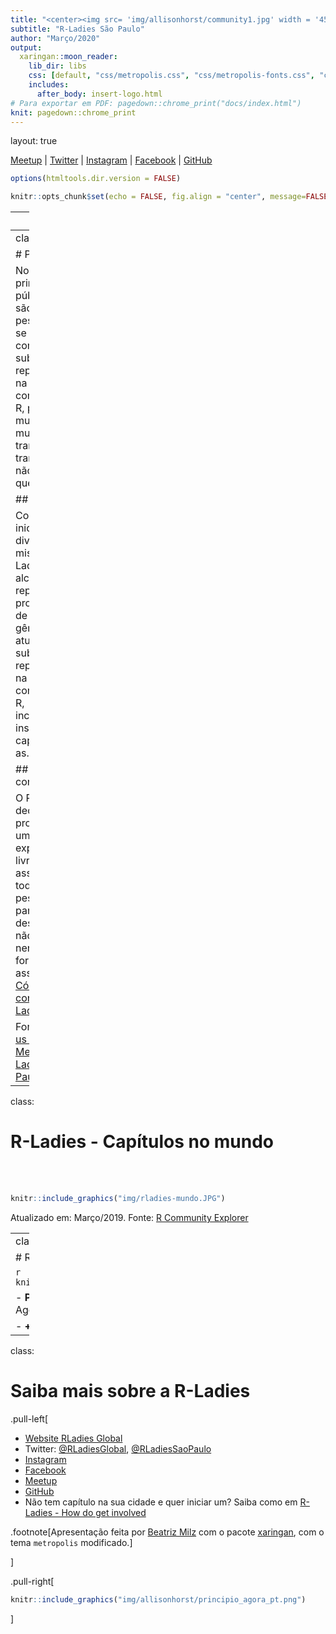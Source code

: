 ```yaml
---
title: "<center><img src= 'img/allisonhorst/community1.jpg' width = '45%' alt='Author: Allison Horst'></br><p>Imagem por <a href='https://twitter.com/allison_horst' target=_blank>@allison_horst</a></p></center> "
subtitle: "R-Ladies São Paulo"
author: "Março/2020"
output:
  xaringan::moon_reader:
    lib_dir: libs
    css: [default, "css/metropolis.css", "css/metropolis-fonts.css", "css/footer.css"]
    includes:
      after_body: insert-logo.html
# Para exportar em PDF: pagedown::chrome_print("docs/index.html")
knit: pagedown::chrome_print
---
```

layout: true
  
<div class="my-footer"><span>

<a href="https://www.meetup.com/pt-BR/R-Ladies-Sao-Paulo">Meetup</a> |
<a href="https://twitter.com/RLadiesSaoPaulo">Twitter</a> | 
<a href="http://instagram.com/RLadiesSaoPaulo">Instagram</a> |
<a href="http://facebook.com/RLadiesSaoPaulo">Facebook</a> |
<a href="https://github.com/rladies/meetup-presentations_sao-paulo">GitHub</a> 

</span></div> 

```r
options(htmltools.dir.version = FALSE)

knitr::opts_chunk$set(echo = FALSE, fig.align = "center", message=FALSE, warning=FALSE)

```



---
class:  

# O que é o R-Ladies?

R-Ladies é uma organização mundial cuja missão é promover a diversidade de gênero na comunidade da linguagem R.

R-Ladies São Paulo integra, orgulhosamente, a organização R-Ladies Global, em São Paulo.

## Como?

Através de meetups e mentorias em um ambiente seguro e amigável.

Nosso principal objetivo é promover a linguagem computacional estatística R compartilhando conhecimento, assim, quem tiver interesse na linguagem será bem-vinda, independente do nível de conhecimento. 


Fonte: [About us - R-Ladies](https://rladies.org/about-us/), [Meetup R-Ladies São Paulo](https://www.meetup.com/R-Ladies-Sao-Paulo/)

---
class:   

# Para quem?

Nosso principal público-alvo são as pessoas que se identificam com gêneros sub-representados na comunidade R, portanto: mulheres cis, mulheres trans, homens trans, pessoas não-binárias e queer.

## Missão

Como uma iniciativa de diversidade, a missão das R-Ladies é alcançar uma representação proporcional de pessoas de gêneros atualmente sub-representados na comunidade R, incentivando, inspirando e capacitando-as.


## Código de conduta

O R-Ladies dedica-se a proporcionar uma experiência livre de assédio para todas as pessoas partcicipantes, desta forma, não é tolerada nenhuma forma de assédio. [Código de conduta - R-Ladies](https://github.com/rladies/starter-kit/wiki/Code-of-Conduct#portuguese)



Fonte: [About us - R-Ladies](https://rladies.org/about-us/), [Meetup R-Ladies São Paulo](https://www.meetup.com/R-Ladies-Sao-Paulo/)

---
class:

# R-Ladies - Capítulos no mundo

<br>
<br>
```r
knitr::include_graphics("img/rladies-mundo.JPG")
```

Atualizado em: Março/2019. Fonte: [R Community Explorer](https://benubah.github.io/r-community-explorer/rladies.html) 


---
class: 

# R-Ladies em São Paulo

```r
knitr::include_graphics("img/1meetupsp.jpeg")
```


- **Primeiro encontro R-Ladies São Paulo ** - Agosto/2018

- **+ 860 membros** - Março/2020 


---
class:

# Saiba mais sobre a R-Ladies
.pull-left[

- [Website RLadies Global](https://rladies.org/)
- Twitter: [@RLadiesGlobal](https://twitter.com/rladiesglobal), [@RLadiesSaoPaulo](https://twitter.com/RLadiesSaoPaulo)
- [Instagram](http://instagram.com/RLadiesSaoPaulo)
- [Facebook](http://facebook.com/RLadiesSaoPaulo)
- [Meetup](https://www.meetup.com/pt-BR/R-Ladies-Sao-Paulo)
- [GitHub](https://github.com/rladies/meetup-presentations_sao-paulo)
- Não tem capítulo na sua cidade e quer iniciar um?  Saiba como em <a href="https://rladies.org/about-us/help/"> R-Ladies - How do get involved </a>


.footnote[Apresentação feita por [Beatriz Milz](https://beatrizmilz.com) com o pacote [xaringan](https://github.com/yihui/xaringan), com o tema `metropolis` modificado.]


]



.pull-right[
```r
knitr::include_graphics("img/allisonhorst/principio_agora_pt.png")
```
]
